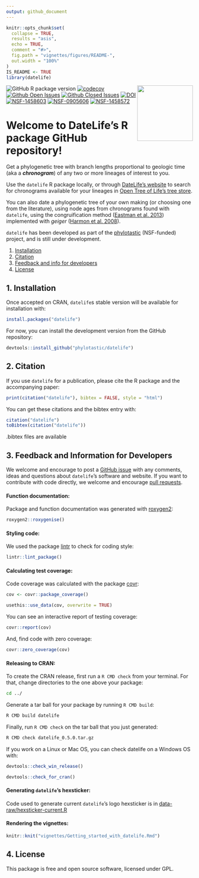 ```yaml
---
output: github_document
---
```


<!-- README.md is generated from README.Rmd. Please edit THIS file -->

```r
knitr::opts_chunk$set(
  collapse = TRUE,
  results = "asis",
  echo = TRUE,
  comment = "#>",
  fig.path = "vignettes/figures/README-",
  out.width = "100%"
)
IS_README <- TRUE
library(datelife)
```
<img src='inst/figures/datelife-hex-upwards-gray.png' align="right" height="150" />

<!-- badges: start -->

<!-- [![R build status](https://github.com/phylotastic/datelife/workflows/R-CMD-check/badge.svg)](https://github.com/phylotastic/datelife/actions) -->
![GitHub R package version](https://img.shields.io/github/r-package/v/phylotastic/datelife?color=green)
[![codecov](https://codecov.io/gh/phylotastic/datelife/branch/master/graph/badge.svg)](https://app.codecov.io/gh/phylotastic/datelife)
[![Github Open Issues](https://img.shields.io/github/issues-raw/phylotastic/datelife.svg)](https://github.com/phylotastic/datelife/issues)
[![Github Closed Issues](https://img.shields.io/github/issues-closed-raw/phylotastic/datelife.svg)](https://github.com/phylotastic/datelife/issues?q=is%3Aissue+is%3Aclosed)
[![DOI](https://zenodo.org/badge/23036/phylotastic/datelife.svg)](https://zenodo.org/badge/latestdoi/23036/phylotastic/datelife)
[![NSF-1458603](https://img.shields.io/badge/NSF-1458603-white.svg)](https://nsf.gov/awardsearch/showAward?AWD_ID=1458603)
[![NSF-0905606](https://img.shields.io/badge/NSF-0905606-white.svg)](https://nsf.gov/awardsearch/showAward?AWD_ID=0905606)
[![NSF-1458572](https://img.shields.io/badge/NSF-1458572-white.svg)](https://nsf.gov/awardsearch/showAward?AWD_ID=1458572)

<!-- badges: end -->

# Welcome to DateLife's R package GitHub repository!

Get a phylogenetic tree with branch lengths proportional to geologic time (aka a
_**chronogram**_) of any two or more lineages of interest to you.

Use the `datelife` R package locally, or through [DateLife's website](http://datelife.org/query/) to search for chronograms available for your lineages in [Open Tree of Life's tree store](https://tree.opentreeoflife.org/curator).

You can also date a phylogenetic tree of your own making (or choosing one from the literature), using node ages from chronograms found with `datelife`, using the congruification method ([Eastman et al. 2013](https://doi.org/10.1111/2041-210X.12051))
implemented with _geiger_ ([Harmon et al. 2008](https://doi.org/10.1093/bioinformatics/btm538)).

`datelife` has been developed as part of the [phylotastic](http://phylotastic.org/) (NSF-funded) project, and is still under development.

1. [Installation](#installation)
1. [Citation](#citation)
1. [Feedback and info for developers](#feedback)
1. [License](#license)


## 1. Installation

Once accepted on CRAN, `datelife`s stable version will be available for installation with:

```r
install.packages("datelife")
```

For now, you can install the development version from the GitHub repository:

```r
devtools::install_github("phylotastic/datelife")
```

## 2. Citation

If you use `datelife` for a publication, please cite the R package and the accompanying paper:

```r
print(citation("datelife"), bibtex = FALSE, style = "html")
```

You can get these citations and the bibtex entry with:
```r
citation("datelife")
toBibtex(citation("datelife"))
```

.bibtex files are available

## 3. Feedback and Information for Developers

We welcome and encourage to post a [GitHub issue](https://github.com/phylotastic/datelife/issues/new)
with any comments, ideas and questions about `datelife`'s software and website.
If you want to contribute with code directly, we welcome and encourage [pull requests](https://github.com/phylotastic/datelife/pulls).

#### Function documentation:

Package and function documentation was generated with [roxygen2](https://CRAN.R-project.org/package=roxygen2):

```r
roxygen2::roxygenise()
```

#### Styling code:

We used the package [lintr](https://CRAN.R-project.org/package=lintr) to check for coding style:

```r
lintr::lint_package()
```

#### Calculating test coverage:

Code coverage was calculated with the package [covr](https://CRAN.R-project.org/package=covr):

```r
cov <- covr::package_coverage()

usethis::use_data(cov, overwrite = TRUE)
```

You can see an interactive report of testing coverage:

```r
covr::report(cov)
```

And, find code with zero coverage:

```r
covr::zero_coverage(cov)
```

#### Releasing to CRAN:

To create the CRAN release, first run a `R CMD check` from your terminal.
For that, change directories to the one above your package:

```bash
cd ../
```

Generate a tar ball for your package by running `R CMD build`:

```bash
R CMD build datelife
```

Finally, run `R CMD check` on the tar ball that you just generated:

```bash
R CMD check datelife_0.5.0.tar.gz
```

If you work on a Linux or Mac OS, you can check datelife on a Windows OS with:

```r
devtools::check_win_release()

devtools::check_for_cran()
```

#### Generating `datelife`'s hexsticker:

Code used to generate current `datelife`'s logo hexsticker is in [data-raw/hexsticker-current.R](data-raw/hexsticker-current.R)

#### Rendering the vignettes:

```r
knitr::knit("vignettes/Getting_started_with_datelife.Rmd")
```

## 4. License

This package is free and open source software, licensed under GPL.
